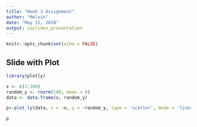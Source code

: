 ---
title: "Week 3 Assignment"
author: "Melvin"
date: "May 12, 2018"
output: ioslides_presentation
---

```{r setup, include=FALSE}
knitr::opts_chunk$set(echo = FALSE)
```


## Slide with Plot


```{r , include=FALSE, cache=FALSE,echo=FALSE,warning=FALSE,comment=FALSE}

library(plotly)

x <- c(1:100)
random_y <- rnorm(100, mean = 0)
data <- data.frame(x, random_y)

p<-plot_ly(data, x = ~x, y = ~random_y, type = 'scatter', mode = 'lines')

```
```{r,warning=FALSE }
p

```

